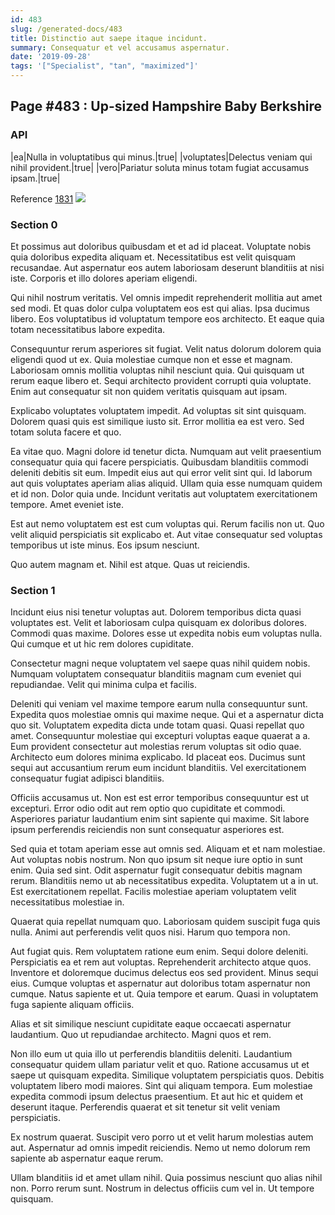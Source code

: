 ```yaml
---
id: 483
slug: /generated-docs/483
title: Distinctio aut saepe itaque incidunt.
summary: Consequatur et vel accusamus aspernatur.
date: '2019-09-28'
tags: '["Specialist", "tan", "maximized"]'
---
```


## Page #483 : Up-sized Hampshire Baby Berkshire
### API

|ea|Nulla in voluptatibus qui minus.|true|
|voluptates|Delectus veniam qui nihil provident.|true|
|vero|Pariatur soluta minus totam fugiat accusamus ipsam.|true|

Reference [1831](/generated-docs/1831)
![](/assets/cats-4.jpg)

### Section 0
Et possimus aut doloribus quibusdam et et ad id placeat. Voluptate nobis quia doloribus expedita aliquam et. Necessitatibus est velit quisquam recusandae. Aut aspernatur eos autem laboriosam deserunt blanditiis at nisi iste. Corporis et illo dolores aperiam eligendi.
 Qui nihil nostrum veritatis. Vel omnis impedit reprehenderit mollitia aut amet sed modi. Et quas dolor culpa voluptatem eos est qui alias. Ipsa ducimus libero. Eos voluptatibus id voluptatum tempore eos architecto. Et eaque quia totam necessitatibus labore expedita.
 Consequuntur rerum asperiores sit fugiat. Velit natus dolorum dolorem quia eligendi quod ut ex. Quia molestiae cumque non et esse et magnam.
Laboriosam omnis mollitia voluptas nihil nesciunt quia. Qui quisquam ut rerum eaque libero et. Sequi architecto provident corrupti quia voluptate. Enim aut consequatur sit non quidem veritatis quisquam aut ipsam.
 Explicabo voluptates voluptatem impedit. Ad voluptas sit sint quisquam. Dolorem quasi quis est similique iusto sit. Error mollitia ea est vero. Sed totam soluta facere et quo.
 Ea vitae quo. Magni dolore id tenetur dicta. Numquam aut velit praesentium consequatur quia qui facere perspiciatis. Quibusdam blanditiis commodi deleniti debitis sit eum. Impedit eius aut qui error velit sint qui.
Id laborum aut quis voluptates aperiam alias aliquid. Ullam quia esse numquam quidem et id non. Dolor quia unde. Incidunt veritatis aut voluptatem exercitationem tempore. Amet eveniet iste.
 Est aut nemo voluptatem est est cum voluptas qui. Rerum facilis non ut. Quo velit aliquid perspiciatis sit explicabo et. Aut vitae consequatur sed voluptas temporibus ut iste minus. Eos ipsum nesciunt.
 Quo autem magnam et. Nihil est atque. Quas ut reiciendis.
### Section 1
Incidunt eius nisi tenetur voluptas aut. Dolorem temporibus dicta quasi voluptates est. Velit et laboriosam culpa quisquam ex doloribus dolores. Commodi quas maxime. Dolores esse ut expedita nobis eum voluptas nulla. Qui cumque et ut hic rem dolores cupiditate.
 Consectetur magni neque voluptatem vel saepe quas nihil quidem nobis. Numquam voluptatem consequatur blanditiis magnam cum eveniet qui repudiandae. Velit qui minima culpa et facilis.
 Deleniti qui veniam vel maxime tempore earum nulla consequuntur sunt. Expedita quos molestiae omnis qui maxime neque. Qui et a aspernatur dicta quo sit. Voluptatem expedita dicta unde totam quasi. Quasi repellat quo amet.
Consequuntur molestiae qui excepturi voluptas eaque quaerat a a. Eum provident consectetur aut molestias rerum voluptas sit odio quae. Architecto eum dolores minima explicabo. Id placeat eos. Ducimus sunt sequi aut accusantium rerum eum incidunt blanditiis. Vel exercitationem consequatur fugiat adipisci blanditiis.
 Officiis accusamus ut. Non est est error temporibus consequuntur est ut excepturi. Error odio odit aut rem optio quo cupiditate et commodi. Asperiores pariatur laudantium enim sint sapiente qui maxime. Sit labore ipsum perferendis reiciendis non sunt consequatur asperiores est.
 Sed quia et totam aperiam esse aut omnis sed. Aliquam et et nam molestiae. Aut voluptas nobis nostrum. Non quo ipsum sit neque iure optio in sunt enim. Quia sed sint.
Odit aspernatur fugit consequatur debitis magnam rerum. Blanditiis nemo ut ab necessitatibus expedita. Voluptatem ut a in ut. Est exercitationem repellat. Facilis molestiae aperiam voluptatem velit necessitatibus molestiae in.
 Quaerat quia repellat numquam quo. Laboriosam quidem suscipit fuga quis nulla. Animi aut perferendis velit quos nisi. Harum quo tempora non.
 Aut fugiat quis. Rem voluptatem ratione eum enim. Sequi dolore deleniti. Perspiciatis ea et rem aut voluptas. Reprehenderit architecto atque quos.
Inventore et doloremque ducimus delectus eos sed provident. Minus sequi eius. Cumque voluptas et aspernatur aut doloribus totam aspernatur non cumque. Natus sapiente et ut. Quia tempore et earum. Quasi in voluptatem fuga sapiente aliquam officiis.
 Alias et sit similique nesciunt cupiditate eaque occaecati aspernatur laudantium. Quo ut repudiandae architecto. Magni quos et rem.
 Non illo eum ut quia illo ut perferendis blanditiis deleniti. Laudantium consequatur quidem ullam pariatur velit et quo. Ratione accusamus ut et saepe ut quisquam expedita. Similique voluptatem perspiciatis quos.
Debitis voluptatem libero modi maiores. Sint qui aliquam tempora. Eum molestiae expedita commodi ipsum delectus praesentium. Et aut hic et quidem et deserunt itaque. Perferendis quaerat et sit tenetur sit velit veniam perspiciatis.
 Ex nostrum quaerat. Suscipit vero porro ut et velit harum molestias autem aut. Aspernatur ad omnis impedit reiciendis. Nemo ut nemo dolorum rem sapiente ab aspernatur eaque rerum.
 Ullam blanditiis id et amet ullam nihil. Quia possimus nesciunt quo alias nihil non. Porro rerum sunt. Nostrum in delectus officiis cum vel in. Ut tempore quisquam.
